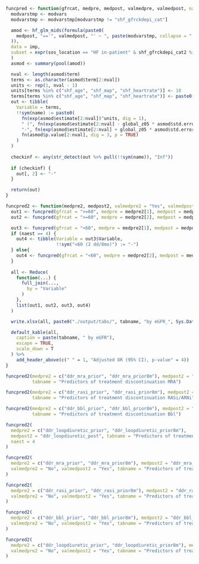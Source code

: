 ```r

funcpred <- function(gfrcat, medpre, medpost, valmedpre, valmedpost, name = gfrcat) {
  modvarstmp <- modvars
  modvarstmp <- modvarstmp[modvarstmp != "shf_gfrckdepi_cat"]

  amod <- hf_glm_mids(formula(paste0(
    medpost, "=='", valmedpost, "' ~ ", paste(modvarstmp, collapse = " + ")
  )),
  data = imp,
  subset = expr(sos_location == "HF in-patient" & shf_gfrckdepi_cat2 %in% gfrcat & !is.na(shf_gfrckdepi_cat2) & !!sym(medpre) == valmedpre)
  )
  asmod <- summary(pool(amod))

  nval <- length(asmod$term)
  terms <- as.character(asmod$term[2:nval])
  units <- rep(1, nval - 1)
  units[terms %in% c("shf_age", "shf_map", "shf_heartrate")] <- 10
  terms[terms %in% c("shf_age", "shf_map", "shf_heartrate")] <- paste0(terms[terms %in% c("shf_age", "shf_map", "shf_heartrate")], "*")
  out <- tibble(
    Variable = terms,
    !!sym(name) := paste0(
      fn(exp(asmod$estimate[2:nval])^units, dig = 1),
      " (", fn(exp(asmod$estimate[2:nval] - global_z05 * asmod$std.error[2:nval])^units, dig = 1),
      "-", fn(exp(asmod$estimate[2:nval] + global_z05 * asmod$std.error[2:nval])^units, dig = 1), "), ",
      fn(asmod$p.value[2:nval], dig = 3, p = TRUE)
    )
  )
  
  checkinf <- any(str_detect(out %>% pull(!!sym(name)), "Inf"))
  
  if (checkinf) {
    out[, 2] <- "-"
  }

  return(out)
}

funcpred2 <- function(medpre2, medpost2, valmedpre2 = "Yes", valmedpost2 = "No", tabname, naest = 0) {
  out1 <- funcpred(gfrcat = ">=60", medpre = medpre2[1], medpost = medpost2, valmedpre = valmedpre2, valmedpost = valmedpost2)
  out2 <- funcpred(gfrcat = ">=60", medpre = medpre2[2], medpost = medpost2, valmedpre = valmedpre2, valmedpost = valmedpost2, name = ">=60 (2 dd/8mo)")

  out3 <- funcpred(gfrcat = "<60", medpre = medpre2[1], medpost = medpost2, valmedpre = valmedpre2, valmedpost = valmedpost2)
  if (naest == 4) {
    out4 <- tibble(Variable = out3$Variable, 
                   !!sym("<60 (2 dd/8mo)") := "-")
  } else{
    out4 <- funcpred(gfrcat = "<60", medpre = medpre2[2], medpost = medpost2, valmedpre = valmedpre2, valmedpost = valmedpost2, name = "<60 (2 dd/8mo)")
  } 
  
  all <- Reduce(
    function(...) {
      full_join(...,
        by = "Variable"
      )
    },
    list(out1, out2, out3, out4)
  )

  write.xlsx(all, paste0("./output/tabs/", tabname, "by eGFR_", Sys.Date(), ".xlsx"), rowNames = FALSE, overwrite = T)

  default_kable(all,
    caption = paste(tabname, " by eGFR"),
    escape = TRUE,
    scale_down = T
  ) %>%
    add_header_above(c(" " = 1, "Adjusted OR (95% CI), p-value" = 4))
}
```

```r

funcpred2(medpre2 = c("ddr_mra_prior", "ddr_mra_prior8m"), medpost2 = "ddr_mra_post", 
          tabname = "Predictors of treatment discontinuation MRA")
```

\clearpage

```r

funcpred2(medpre2 = c("ddr_rasi_prior", "ddr_rasi_prior8m"), medpost2 = "ddr_rasi_post", 
          tabname = "Predictors of treatment discontinuation RASi/ARNi")
```

\clearpage

```r

funcpred2(medpre2 = c("ddr_bbl_prior", "ddr_bbl_prior8m"), medpost2 = "ddr_bbl_post", 
          tabname = "Predictors of treatment discontinuation Bbl")
```

\clearpage

```r

funcpred2(
  medpre2 = c("ddr_loopdiuretic_prior", "ddr_loopdiuretic_prior8m"),
  medpost2 = "ddr_loopdiuretic_post", tabname = "Predictors of treatment discontinuation Loop diuretics", 
  naest = 4
)
```

\clearpage

```r

funcpred2(
  medpre2 = c("ddr_mra_prior", "ddr_mra_prior8m"), medpost2 = "ddr_mra_post",
  valmedpre2 = "No", valmedpost2 = "Yes", tabname = "Predictors of treatment initiation MRA"
)
```

\clearpage

```r

funcpred2(
  medpre2 = c("ddr_rasi_prior", "ddr_rasi_prior8m"), medpost2 = "ddr_rasi_post",
  valmedpre2 = "No", valmedpost2 = "Yes", tabname = "Predictors of treatment initiation RASi/ARNi"
)
```

\clearpage

```r

funcpred2(
  medpre2 = c("ddr_bbl_prior", "ddr_bbl_prior8m"), medpost2 = "ddr_bbl_post",
  valmedpre2 = "No", valmedpost2 = "Yes", tabname = "Predictors of treatment initiation Bbl"
)
```

\clearpage

```r

funcpred2(
  medpre2 = c("ddr_loopdiuretic_prior", "ddr_loopdiuretic_prior8m"), medpost2 = "ddr_loopdiuretic_post",
  valmedpre2 = "No", valmedpost2 = "Yes", tabname = "Predictors of treatment initiation Loop diuretics"
)
```
